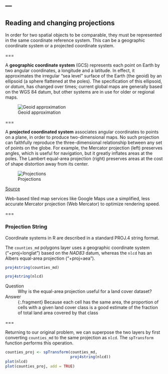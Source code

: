---
---

## Reading and changing projections 

In order for two spatial objects to be comparable, they must be represented in the same coordinate reference system. This can be a geographic coordinate system or a projected coordinate system.

===

A **geographic coordinate system** (GCS) represents each point on Earth by two angular coordinates, a longitude and a latitude. In effect, it approximates the irregular "sea level" surface of the Earth (the geoid) by an ellipsoid (a sphere flattened at the poles). The specification of this ellipsoid, or *datum*, has changed over times; current global maps are generally based on the WGS 84 datum, but other systems are in use for older or regional maps. 

![Geoid approximation]({% include asset.html path="images/spheroid.png" %})

===

A **projected coordinated system** associates angular coordinates to points on a plane, in order to produce two-dimensional maps. No such projection can faithfully reproduce the three-dimensional relationship between any set of points on the globe. For example, 
the Mercator projection (left) preserves angles, which is useful for navigation, but it greatly inflates areas at the poles. The Lambert equal-area projection (right) preserves areas at the cost of shape distortion away from its center.

![Projections]({% include asset.html path="images/proj.png" %})

[Source](http://www.perrygeo.com/tissot-indicatrix-examining-the-distortion-of-map-projections.html)

Web-based tiled map services like Google Maps use a simplified, less accurate Mercator projection (Web Mercator) to optimize rendering speed.

===

### Projection String

Coordinate systems in R are described in a standard PROJ.4 string format.

The `counties_md` polygons layer uses a geographic coordinate system ("+proj=longlat") based on the *NAD83* datum, whereas the `nlcd` has an Albers equal-area projection ("+proj=aea").

```r
proj4string(counties_md)
```
```r
proj4string(nlcd)
```

Question
: Why is the equal-area projection useful for a land cover dataset?

Answer
: {:.fragment} Because each cell has the same area, the proportion of cells with a given land cover class is a good estimate of the fraction of total land area covered by that class

===

Returning to our original problem, we can superpose the two layers by first converting `counties_md` to the same projection as `nlcd`. The `spTransform` function performs this
operation.

```r
counties_proj <- spTransform(counties_md, 
                             proj4string(nlcd))
plot(nlcd)
plot(counties_proj, add = TRUE)
```

